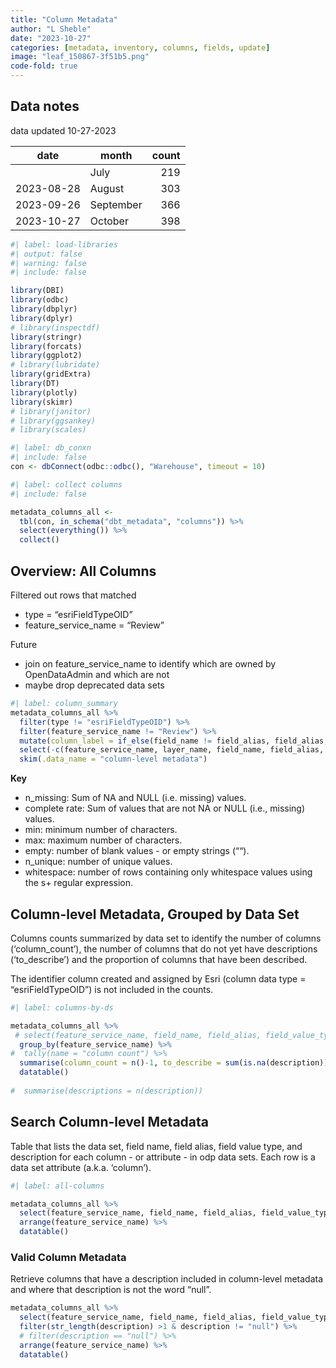 ```yaml
---
title: "Column Metadata"
author: "L Sheble"
date: "2023-10-27"
categories: [metadata, inventory, columns, fields, update]
image: "leaf_150867-3f51b5.png"
code-fold: true
---
```



## Data notes

data updated 10-27-2023

| date       |    month | count  |
|------------|----------|-------:|
|            | July     | 219    |
| 2023-08-28 | August   | 303    |
| 2023-09-26 | September| 366    |
| 2023-10-27 | October  | 398    |



```r
#| label: load-libraries
#| output: false
#| warning: false
#| include: false

library(DBI)
library(odbc)
library(dbplyr)
library(dplyr)
# library(inspectdf)
library(stringr)
library(forcats)
library(ggplot2)
# library(lubridate)
library(gridExtra)
library(DT)
library(plotly)
library(skimr)
# library(janitor)
# library(ggsankey)
# library(scales)
```




```r
#| label: db_conxn
#| include: false
con <- dbConnect(odbc::odbc(), "Warehouse", timeout = 10)
```



```r
#| label: collect columns
#| include: false

metadata_columns_all <- 
  tbl(con, in_schema("dbt_metadata", "columns")) %>%
  select(everything()) %>%
  collect()

```


## Overview: All Columns


Filtered out rows that matched

- type = "esriFieldTypeOID"
- feature_service_name = "Review"
 

Future

- join on feature_service_name to identify which are owned by OpenDataAdmin and which are not
- maybe drop deprecated data sets


```r
#| label: column_summary
metadata_columns_all %>%
  filter(type != "esriFieldTypeOID") %>%
  filter(feature_service_name != "Review") %>%
  mutate(column_label = if_else(field_name != field_alias, field_alias, NA)) %>%
  select(-c(feature_service_name, layer_name, field_name, field_alias, type)) %>%
  skim(.data_name = "column-level metadata")


```

**Key**

- n_missing: Sum of NA and NULL (i.e. missing) values.
- complete rate: Sum of values that are not NA or NULL (i.e., missing) values.
- min: minimum number of characters. 
- max: maximum number of characters.
- empty: number of blank values - or empty strings ("").
- n_unique: number of unique values.
- whitespace: number of rows containing only whitespace values using the s+ regular expression.


## Column-level Metadata, Grouped by Data Set

Columns counts summarized by data set to identify the number of columns ('column_count'), the number of columns that do not yet have descriptions ('to_describe') and the proportion of columns that have been described. 

The identifier column created and assigned by Esri (column data type = "esriFieldTypeOID") is not included in the counts. 



```r
#| label: columns-by-ds

metadata_columns_all %>%
 # select(feature_service_name, field_name, field_alias, field_value_type, description) %>%
  group_by(feature_service_name) %>%
#  tally(name = "column count") %>%
  summarise(column_count = n()-1, to_describe = sum(is.na(description))-1 , pct_complete = round((((column_count-to_describe)/column_count)*100), digits = 2), .groups = 'keep') %>%
  datatable()
  
#  summarise(descriptions = n(description))
```


## Search Column-level Metadata

Table that lists the data set, field name, field alias, field value type, and description for each column - or attribute - in odp data sets. Each row is a data set attribute (a.k.a. 'column'). 


```r
#| label: all-columns

metadata_columns_all %>%
  select(feature_service_name, field_name, field_alias, field_value_type, description) %>%
  arrange(feature_service_name) %>%
  datatable()
```

### Valid Column Metadata

Retrieve columns that have a description included in column-level metadata and where that description is not the word "null".


```r
metadata_columns_all %>%
  select(feature_service_name, field_name, field_alias, field_value_type, description) %>%
  filter(str_length(description) >1 & description != "null") %>%
  # filter(description == "null") %>%
  arrange(feature_service_name) %>%
  datatable()

```

  
  
